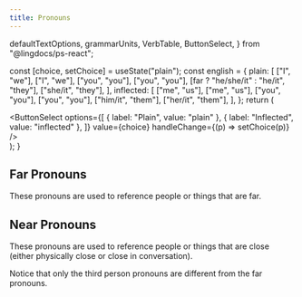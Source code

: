 ```yaml
---
title: Pronouns
---
```


  defaultTextOptions,
  grammarUnits,
  VerbTable,
  ButtonSelect,
} from "@lingdocs/ps-react";

  const [choice, setChoice] = useState("plain");
  const english = {
    plain: [
      ["I", "we"],
      ["I", "we"],
      ["you", "you"],
      ["you", "you"],
      [far ? "he/she/it" : "he/it", "they"],
      ["she/it", "they"],
    ],
    inflected: [
      ["me", "us"],
      ["me", "us"],
      ["you", "you"],
      ["you", "you"],
      ["him/it", "them"],
      ["her/it", "them"],
    ],
  };
  return (
    <div>
      <div className="text-center my-3">
        <ButtonSelect
          options={[
            { label: "Plain", value: "plain" },
            { label: "Inflected", value: "inflected" },
          ]}
          value={choice}
          handleChange={(p) => setChoice(p)}
        />
      </div>
      <VerbTable
        block={pronouns[choice]}
        textOptions={defaultTextOptions}
        english={english[choice]}
      />
    </div>
  );
}

## Far Pronouns

These pronouns are used to reference people or things that are far.

<PronounInflectionChoice pronouns={grammarUnits.pronouns.far} far />

## Near Pronouns

These pronouns are used to reference people or things that are close (either physically close or close in conversation).

Notice that only the third person pronouns are different from the far pronouns.

<PronounInflectionChoice pronouns={grammarUnits.pronouns.near} />
